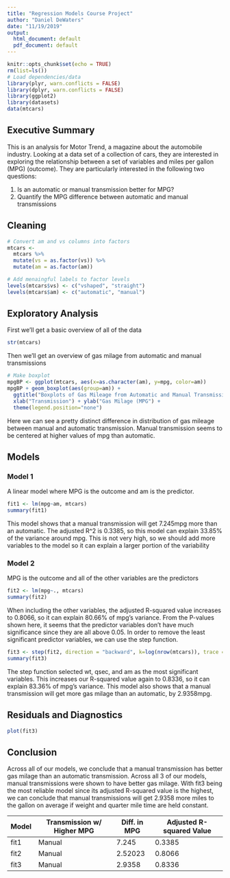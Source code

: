 ```yaml
---
title: "Regression Models Course Project"
author: "Daniel DeWaters"
date: "11/19/2019"
output:
  html_document: default
  pdf_document: default
---
```


```r
knitr::opts_chunk$set(echo = TRUE)
rm(list=ls())
# Load dependencies/data
library(plyr, warn.conflicts = FALSE)
library(dplyr, warn.conflicts = FALSE)
library(ggplot2)
library(datasets)
data(mtcars)
```

## Executive Summary
This is an analysis for Motor Trend, a magazine about the automobile industry. Looking at a data set of a collection of cars, they are interested in exploring the relationship between a set of variables and miles per gallon (MPG) (outcome). They are particularly interested in the following two questions:

1. Is an automatic or manual transmission better for MPG?
2. Quantify the MPG difference between automatic and manual transmissions

## Cleaning
```r
# Convert am and vs columns into factors
mtcars <-
  mtcars %>%
  mutate(vs = as.factor(vs)) %>%
  mutate(am = as.factor(am))

# Add menaingful labels to factor levels
levels(mtcars$vs) <- c("vshaped", "straight")
levels(mtcars$am) <- c("automatic", "manual")
```

## Exploratory Analysis
First we'll get a basic overview of all of the data
```r
str(mtcars)
```

Then we'll get an overview of gas milage from automatic and manual transmissions
```r

# Make boxplot
mpgBP <- ggplot(mtcars, aes(x=as.character(am), y=mpg, color=am))
mpgBP + geom_boxplot(aes(group=am)) +
  ggtitle("Boxplots of Gas Mileage from Automatic and Manual Transmissions") +
  xlab("Transmission") + ylab("Gas Milage (MPG") +
  theme(legend.position="none")
```
Here we can see a pretty distinct difference in distribution of gas mileage between manual and automatic transmission. Manual transmission seems to be centered at higher values of mpg than automatic.

## Models
### Model 1
A linear model where MPG is the outcome and am is the predictor.
```r
fit1 <- lm(mpg~am, mtcars)
summary(fit1)
```
This model shows that a manual transmission will get 7.245mpg more than an automatic. The adjusted R^2 is 0.3385, so this model can explain 33.85% of the variance around mpg. This is not very high, so we should add more variables to the model so it can explain a larger portion of the variability 

### Model 2
MPG is the outcome and all of the other variables are the predictors
```r
fit2 <- lm(mpg~., mtcars)
summary(fit2)
```
When including the other variables, the adjusted R-squared value increases to 0.8066, so it can explain 80.66% of mpg's variance. From the P-values shown here, it seems that the predictor variables don't have much significance since they are all above 0.05. In order to remove the least significant predictor variables, we can use the step function.

```r
fit3 <- step(fit2, direction = "backward", k=log(nrow(mtcars)), trace = F)
summary(fit3)
```
The step function selected wt, qsec, and am as the most significant variables. This increases our R-squared value again to 0.8336, so it can explain 83.36% of mpg's variance. This model also shows that a manual transmission will get more gas milage than an automatic, by 2.9358mpg.

## Residuals and Diagnostics
```r
plot(fit3)
```

## Conclusion
Across all of our models, we conclude that a manual transmission has better gas milage than an automatic transmission. Across all 3 of our models, manual transmissions were shown to have better gas milage. With fit3 being the most reliable model since its adjusted R-squared value is the highest, we can conclude that manual transmissions will get 2.9358 more miles to the gallon on average if weight and quarter mile time are held constant.

| Model | Transmission w/ Higher MPG | Diff. in MPG | Adjusted R-squared Value |
|-------|----------------------------|--------------|--------------------------|
| fit1  | Manual                     | 7.245        | 0.3385                   |
| fit2  | Manual                     | 2.52023      | 0.8066                   |
| fit3  | Manual                     | 2.9358       | 0.8336                   |
